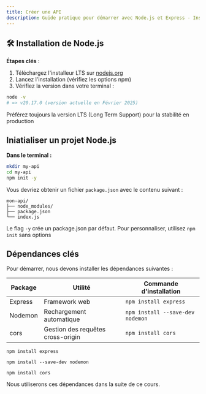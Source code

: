 ```yaml
---
title: Créer une API
description: Guide pratique pour démarrer avec Node.js et Express - Installation des dépendances, initialisation du projet, etc.
---
```



## 🛠️ Installation de Node.js

**Étapes clés** :
1. Téléchargez l'installeur LTS sur [nodejs.org](https://nodejs.org/)
2. Lancez l'installation (vérifiez les options npm)
3. Vérifiez la version dans votre terminal :
```bash
node -v
# => v20.17.0 (version actuelle en Février 2025)
```

<Callout type="info" title="💡 Astuce"> Préférez toujours la version LTS (Long Term Support) pour la stabilité en production</Callout>

## Iniatialiser un projet Node.js

**Dans le terminal :**
```bash
mkdir my-api
cd my-api
npm init -y
```

Vous devriez obtenir un fichier ```package.json``` avec le contenu suivant :

```
mon-api/
├── node_modules/
├── package.json
└── index.js
```

<Callout type="error" title="Attention"> Le flag `-y` crée un package.json par défaut. Pour personnaliser, utilisez `npm init` sans options </Callout>

## Dépendances clés

Pour démarrer, nous devons installer les dépendances suivantes :

| Package | Utilité | Commande d'installation |
| --- | --- | --- |
| Express | Framework web |  ```npm install express``` |
| Nodemon | Rechargement automatique |  ```npm install --save-dev nodemon``` |
| cors | Gestion des requêtes cross-origin |  ```npm install cors``` |


```package-install
npm install express
```

```package-install
npm install --save-dev nodemon
```

```package-install
npm install cors
```



Nous utiliserons ces dépendances dans la suite de ce cours.

